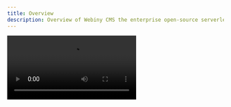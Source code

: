 ```yaml
---
title: Overview
description: Overview of Webiny CMS the enterprise open-source serverless CMS.
---
```


<Video src={webinyOverview} controls={true}/>

Webiny Serverless CMS includes:

1️⃣ **Page Builder** - Build Stunning Landing Pages With an Easy to Use Drag&Drop Editor.

2️⃣ **Headless CMS** - Headless CMS with a GraphQL API. Build APIs and content models through a UI. It includes content revisions, localization, and fine-grain permission control.

3️⃣ **File Manager** - Upload files images. Search and organize your assets. It includes a built-in image editor for basic image manipulations.

4️⃣ **Form Builder** - Build forms with a drag&drop editor. Insert forms through Page Builder into your pages. It has webhook support and ReCaptcha integration.

